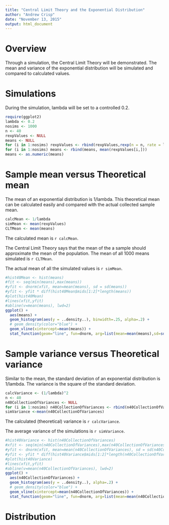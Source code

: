 ```yaml
---
title: "Central Limit Theory and the Exponential Distribution"
author: "Andrew Crisp"
date: "November 13, 2015"
output: html_document
---
```


# Overview
Through a simulation, the Central Limit Theory will be demonstrated.  The mean and variance of the exponential distribution will be simulated and compared to calculated values.

# Simulations
During the simulation, lambda will be set to a controlled 0.2.  

```r
require(ggplot2)
lambda <- 0.2
nosims <- 1000
n <- 40
rexpValues <- NULL
means <- NULL
for (i in 1:nosims) rexpValues <- rbind(rexpValues,rexp(n = n, rate = lambda))
for (i in 1:nosims) means <- rbind(means, mean(rexpValues[i,]))
means <- as.numeric(means)
```

# Sample mean versus Theoretical mean
The mean of an exponential distribution is 1/lambda.  This theoretical mean can be calculated easily and compared with the actual collected sample mean.  

```r
calcMean <- 1/lambda
simMean <- mean(rexpValues)
CLTMean <- mean(means)
```

The calculated mean is `r calcMean`.

The Central Limit Theory says that the mean of the a sample should approximate the mean of the population.  The mean of all 1000 means simulated is `r CLTMean`.

The actual mean of all the simulated values is `r simMean`.

```r
#hist40Mean <- hist(means)
#fit <- seq(min(means),max(means))
#yfit <- dnorm(xfit, mean=mean(means), sd = sd(means))
#yfit <- yfit * diff(hist40Mean$mids[1:2]*length(means))
#plot(hist40Mean)
#lines(xfit,yfit)
#abline(v=mean(means), lwd=2)
ggplot() +
  aes(means) + 
  geom_histogram(aes(y = ..density..), binwidth=.25, alpha=.2) + 
  # geom_density(color="blue") + 
  geom_vline(xintercept=mean(means)) +
  stat_function(geom="line", fun=dnorm, arg=list(mean=mean(means),sd=sd(means)))

```

# Sample variance versus Theoretical variance
Similar to the mean, the standard deviation of an exponential distribution is 1/lambda.  The variance is the square of the standard deviation.  

```r
calcVariance <- (1/lambda)^2
n <- 40
n40CollectionOfVariances <- NULL
for (i in 1:nosims) n40CollectionOfVariances <- rbind(n40CollectionOfVariances, var(rexpValues[i,]))
simVariance <-mean(n40CollectionOfVariances)
```

The calculated (theoretical) variance is `r calcVariance`.

The average variance of the simulations is `r simVariance`.

```r
#hist40Variance <- hist(n40CollectionOfVariances)
#xfit <- seq(min(n40CollectionOfVariances),max(n40CollectionOfVariances))
#yfit <- dnorm(xfit, mean=mean(n40CollectionOfVariances), sd = sd(n40CollectionOfVariances))
#yfit <- yfit * diff(hist40Variance$mids[1:2]*length(n40CollectionOfVariances))
#plot(hist40Variance)
#lines(xfit,yfit)
#abline(v=mean(n40CollectionOfVariances), lwd=2)
ggplot() +
  aes(n40CollectionOfVariances) + 
  geom_histogram(aes(y = ..density..), alpha=.2) + 
  # geom_density(color="blue") + 
  geom_vline(xintercept=mean(n40CollectionOfVariances)) +
  stat_function(geom="line", fun=dnorm, arg=list(mean=mean(n40CollectionOfVariances),sd=sd(n40CollectionOfVariances)))
```

# Distribution

